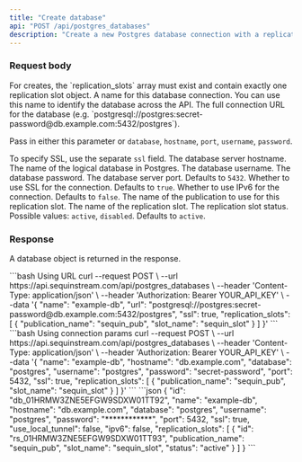 ```yaml
---
title: "Create database"
api: "POST /api/postgres_databases"
description: "Create a new Postgres database connection with a replication slot."
---
```



### Request body

<Note>
  For creates, the `replication_slots` array must exist and contain exactly one replication slot object.
</Note>

<ParamField body="name" type="string" required>
  A name for this database connection. You can use this name to identify the database across the API.
</ParamField>
<ParamField body="url" type="string">
  The full connection URL for the database (e.g. `postgresql://postgres:secret-password@db.example.com:5432/postgres`).

  Pass in either this parameter or `database`, `hostname`, `port`, `username`, `password`.

  To specify SSL, use the separate `ssl` field.
</ParamField>
<ParamField body="hostname" type="string" required>
  The database server hostname.
</ParamField>
<ParamField body="database" type="string" required>
  The name of the logical database in Postgres.
</ParamField>
<ParamField body="username" type="string" required>
  The database username.
</ParamField>
<ParamField body="password" type="string" required>
  The database password.
</ParamField>
<ParamField body="port" type="integer">
  The database server port. Defaults to `5432`.
</ParamField>
<ParamField body="ssl" type="boolean">
  Whether to use SSL for the connection. Defaults to `true`.
</ParamField>
<ParamField body="ipv6" type="boolean">
  Whether to use IPv6 for the connection. Defaults to `false`.
</ParamField>
<ParamField body="replication_slots" type="array" required={true}>
  <Expandable title="properties" defaultOpen={true}>
    <ParamField body="publication_name" type="string" required>
      The name of the publication to use for this replication slot.
    </ParamField>
    <ParamField body="slot_name" type="string" required>
      The name of the replication slot.
    </ParamField>
    <ParamField body="status" type="string">
      The replication slot status. Possible values: `active`, `disabled`. Defaults to `active`.
    </ParamField>
  </Expandable>
</ParamField>

### Response

A database object is returned in the response.

<Expandable title="properties" defaultOpen={false}>
  <DatabaseResponseExample />
</Expandable>

<RequestExample>
```bash Using URL
curl --request POST \
  --url https://api.sequinstream.com/api/postgres_databases \
  --header 'Content-Type: application/json' \
  --header 'Authorization: Bearer YOUR_API_KEY' \
  --data '{
    "name": "example-db",
    "url": "postgresql://postgres:secret-password@db.example.com:5432/postgres",
    "ssl": true,
    "replication_slots": [
      {
        "publication_name": "sequin_pub",
        "slot_name": "sequin_slot"
      }
    ]
  }'
```
```bash Using connection params
curl --request POST \
  --url https://api.sequinstream.com/api/postgres_databases \
  --header 'Content-Type: application/json' \
  --header 'Authorization: Bearer YOUR_API_KEY' \
  --data '{
    "name": "example-db",
    "hostname": "db.example.com",
    "database": "postgres",
    "username": "postgres",
    "password": "secret-password",
    "port": 5432,
    "ssl": true,
    "replication_slots": [
      {
        "publication_name": "sequin_pub",
        "slot_name": "sequin_slot"
      }
    ]
  }'
```

</RequestExample>

<ResponseExample>
```json
{
  "id": "db_01HRMW3ZNE5EFGW9SDXW01TT92",
  "name": "example-db",
  "hostname": "db.example.com",
  "database": "postgres",
  "username": "postgres",
  "password": "************",
  "port": 5432,
  "ssl": true,
  "use_local_tunnel": false,
  "ipv6": false,
  "replication_slots": [
    {
      "id": "rs_01HRMW3ZNE5EFGW9SDXW01TT93",
      "publication_name": "sequin_pub",
      "slot_name": "sequin_slot",
      "status": "active"
    }
  ]
}
```
</ResponseExample>
